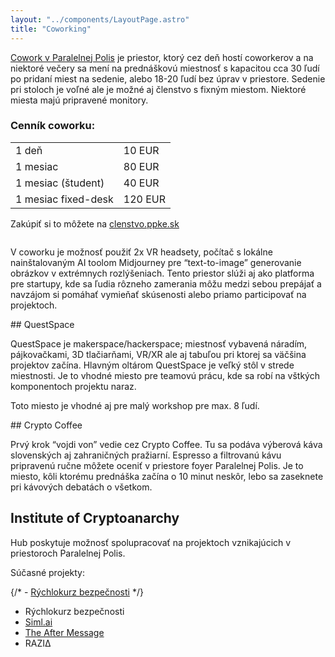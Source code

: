 ```yaml
---
layout: "../components/LayoutPage.astro"
title: "Coworking"
---
```





[Cowork v Paralelnej Polis](/kontakt) je priestor, ktorý cez deň hostí coworkerov a na niektoré večery sa mení na prednáškovú miestnosť s kapacitou cca 30 ľudí po pridaní miest na sedenie, alebo 18-20 ľudí bez úprav v priestore. Sedenie pri stoloch je voľné ale je možné aj členstvo s fixným miestom. Niektoré miesta majú pripravené monitory.

### Cenník coworku:
<table>
  <tbody>
    <tr>
      <td>1 deň</td>
      <td>10 EUR</td>
    </tr>
    <tr>
      <td>1 mesiac</td>
      <td>80 EUR</td>
    </tr>
    <tr>
      <td>1 mesiac (študent)</td>
      <td>40 EUR</td>
    </tr>
    <tr>
      <td>1 mesiac fixed-desk</td>
      <td>120 EUR</td>
    </tr>
  </tbody>
</table>


Zakúpiť si to môžete na [clenstvo.ppke.sk](https://clenstvo.ppke.sk)


<Image src={photo05} alt="" width={800} />

V coworku je možnosť použiť 2x VR headsety, počítač s lokálne nainštalovaným AI toolom Midjourney pre “text-to-image” generovanie obrázkov v extrémnych rozlýšeniach. Tento priestor slúži aj ako platforma pre startupy, kde sa ľudia rôzneho zamerania môžu medzi sebou prepájať a navzájom si pomáhať vymieňať skúsenosti alebo priamo participovať na projektoch.

<div class="widecontent split">

<div>
## QuestSpace

QuestSpace je makerspace/hackerspace; miestnosť vybavená náradím, pájkovačkami, 3D tlačiarňami, VR/XR ale aj tabuľou pri ktorej sa väčšina projektov začína. Hlavným oltárom QuestSpace je veľký stôl v strede miestnosti. Je to vhodné miesto pre teamovú prácu, kde sa robí na vštkých komponentoch projektu naraz.

Toto miesto je vhodné aj pre malý workshop pre max. 8 ľudí.

</div>

<div>
  <Image src={photo04} alt="" width={700} />
</div>

</div>

<div class="widecontent split">

<div>
    <Image src={photo06} alt="" width={700} />

</div>

<div>
## Crypto Coffee

Prvý krok “vojdi von” vedie cez Crypto Coffee. Tu sa podáva výberová káva slovenských aj zahraničných pražiarní. Espresso a filtrovanú kávu pripravenú ručne môžete oceniť v priestore foyer Paralelnej Polis. Je to miesto, kôli ktorému prednáška začína o 10 minut neskôr, lebo sa zaseknete pri kávových debatách o všetkom.

</div>

</div>

## Institute of Cryptoanarchy

Hub poskytuje možnosť spolupracovať na projektoch vznikajúcich v priestoroch Paralelnej Polis.

Súčasné projekty:

{/* - [Rýchlokurz bezpečnosti](/rychlokurz-bezpecnosti) */}

- Rýchlokurz bezpečnosti
- [Siml.ai](https://www.siml.ai/)
- [The After Message](https://www.tams.wtf/)
- RAZIΔ

<div class="maxcontent split">
  <CardAbout />
  <CardRent />
</div>
